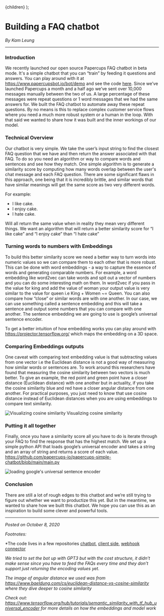
  <Layout title="Building a FAQ chatbot">{children}</Layout>
);

# Building a FAQ chatbot

_By Kam Leung_

---

### Introduction

We recently launched our open source Papercups FAQ chatbot in beta mode. It's a simple chatbot that you can “train” by feeding it questions and answers. You can play around with it at https://www.papercupsbot.io/bot/demo and see the code [here](https://github.com/papercups-io/papercups/blob/master/assets/src/components/demo/BotDemo.tsx). Since we’ve launched Papercups a month and a half ago we’ve sent over 10,000 messages manually between the two of us. A large percentage of these messages were repeat questions or 1 word messages that we had the same answers for. We built the FAQ chatbot to automate away these repeat questions. By no means is this to replace complex customer service flows where you need a much more robust system or a human in the loop. With that said we wanted to share how it was built and the inner workings of our model.

### Technical Overview

Our chatbot is very simple. We take the user’s input string to find the closest FAQ question that we have and then return the answer associated with that FAQ. To do so you need an algorithm or way to compare words and sentences and see how they match. One simple algorithm is to generate a similarity score by computing how many words overlap between the user's chat message and each FAQ question. There are some significant flaws in this approach, one being that it is incredibly brittle, and similar words that have similar meanings will get the same score as two very different words.

For example: 

* I like cake.
* I enjoy cake.
* I hate cake.

Will all return the same value when in reality they mean very different things. We want an algorithm that will return a better similarity score for “I like cake” and “I enjoy cake” than “I hate cake”


### Turning words to numbers with Embeddings

To build this better similarity score we need a better way to turn words into numeric values so we can compare them to each other that is more robust. This can be done with word embeddings - a way to capture the essence of words and generating comparable numbers. For example, a word embedding like word2vec can take words and spit out a vector of numbers and you can do some interesting math on them. In word2vec if you pass in the value for king and add the value of woman your output value is very similar to the value for queen i.e King + Women ~= Queen. You can also compare how “close” or similar words are with one another. In our case, we can use something called a sentence embedding and this will take a sentence and output some numbers that you can compare with one another. The sentence embedding we are going to use is google’s universal sentence encoder.

To get a better intuition of how embedding works you can play around with https://projector.tensorflow.org/ which maps the embedding on a 3D space.

### Comparing Embeddings outputs

One caveat with comparing text embedding value is that subtracting values from one vector i.e the Euclidean distance is not a good way of measuring how similar words or sentences are. To work around this researchers have found that measuring the cosine similarity between two vectors is much better. To give an example, the red point and green point have a closer distance (Euclidean distance) with one another but in actuality, if you take the cosine similarity blue and red have a closer angular distance from one another. For practical purposes, you just need to know that use cosine distance instead of Euclidean distances when you are using embeddings to compare text similarity. 


<Box mb={3} textAlign="center">
  <Box mb={2}>
    <Image
      alt="Visualizing cosine similarity"
      src="https://uc35e770b95e8cad58955df2ce33.previews.dropboxusercontent.com/p/thumb/AA_KJuF2lmCy58gE0ERsUwdtNHfmDjSfDqXwOLLO7u0dYngeQMT-Vxg7bF-MS1ZeMu6egYPVcJuvR-41nU4qzwfMf21L69gsqwga8QU--t91YFd26Id2bPiEC8biDT1Duw2aOSk-Rtp-cT_na5AbdRoYHxTy2YbGPf_5Ao_OlvdUawukMszZgN6FJHkvBQZatfd-DAMJcuelkJ7DVC453FdpLdCKlu0mdaq3fkN9N4-OvKWObItcY_Ss5zhTUlSnIxHw6u62svgziEOpVOFmI6v7ePidO3VnST0rVC0tqyZ2uiiXl857E6CWxNHjtFem19HfSwYN-ST6jZLB76Ad5vD7rM6W5rmZ95q51gjBeMVzLeCOGx9F-eJDEs8i5zzO0Yq4UiG-YHkMLHi8_Lc2L9XpqkKjyOPkqseXoYYLOM1J-kjPq3CD-jw2i7s79F8ZHb8/p.png"
    />
  </Box>
  <Text type="secondary">Visualizing cosine similarity</Text>
</Box>

### Putting it all together

Finally, once you have a similarity score all you have to do is iterate through your FAQ to find the response that has the highest match. We set up a simple python API that loads google’s universal encoder and takes a string and an array of string and returns a score of each value. https://github.com/papercups-io/papercups-simple-chatbot/blob/main/main.py 

<Box mb={3} textAlign="center">
  <Box mb={2}>
    <Image
      alt="loading google's universal sentence encoder"
      src="https://uccb0abfe88ac4c6e3b2856744d8.previews.dropboxusercontent.com/p/thumb/AA-bVu7cc0D9I_8IXoOHhTXc7_Dr2JY6jOvlIt9NS73ZMPIPAAmheCqWRxPUqnFQ6QqX_8OFQSW1su8YnSbtClI0UvRSCPI0GoffoJUmeOOOIF4AfL7JsNf-DJ08VM-enSiLlpwY0VisoLKSNNQQAqkKJGaIQJsFM4iLxpuhX5o2HjX31QYtu10HGB7hYvQO7VHNc6LNw5Cb4SW0Ck1meWoVF-3enpOgAJc_XrcCpF-O4pSJXwBVr8Ul-AWpWERTcmgfM5PAibJMSpj5ejt77mn_5kNSQcGW7rgP8-AWxODgMHmbTVt0AWJp4AtDXvsh9q76fttE64fHC6U_kOisu11vVuk7OHSkaQNcphubjB2lqOYEMuUx5Xh1thgdOa4-as0VjvciaY3fKk2S0yLpK9UOH9h_lgIrOFq4ShnGIKfvCHNymJGTKf86DuTWD9fT0ms/p.png"
    />
  </Box>
</Box>

<Box mb={3} textAlign="center">
  <Image
    alt=""
    src="https://uce8b75f0e8efa2dd94524cabc46.previews.dropboxusercontent.com/p/thumb/AA_q6h3lKyZr8HMzd0J9xsoeYvP-M72bu8TFx4LWuFXO2uGtET-FjBHQcwweMOokaQ5pmV9inHrUXCleEuECSTjLOlhkzx-ugYFOGKcQDfIfuhk2YK-NPuRjAMWmfKMUFEeiZ21t-sEMcZA793hCd7DUEw7QlDvHSsu9z2VwPU-O54yRGpQW2AuhnJTE6pDi7O6nPtOudqn5eTtfKDWGxKiABx9_SpTUImuzzP2HfHV-Chz8U7rGVvBFsbNitIp7QbaXInDY705xlO0ViPOVOI1A9DRO-G_iulvm0dOhxqMr0AI2fj7tJpYJetrTRLKARGYU4mzw37WPe2QZuyRUcqMZy1maCNk8X4iAc3QP6GRRVTk7R2fKU7rZLhwPBz9d9uX-ZJtKZe6-SKkNxyA5j3O8tMfDJ-jyjL37H-drHTd52W7HRxUHaH3y_P4bHhRCsY0/p.png"
  />
</Box>

### Conclusion

There are still a lot of rough edges to this chatbot and we’re still trying to figure out whether we want to productize this yet. But in the meantime, we wanted to share how we built this chatbot. We hope you can use this as an inspiration to build some clever and powerful tools.

---

_Posted on October 8, 2020_

*Footnotes:*

*The code lives in a few repositories [chatbot](https://github.com/papercups-io/papercups-simple-chatbot), [client side](https://github.com/papercups-io/papercups/blob/master/assets/src/components/demo/BotDemo.tsx), [webhook connector](https://github.com/papercups-io/webhooks-demo)

*We tried to set the bot up with GPT3 but with the cost structure, it didn’t make sense since you have to feed the FAQs every time and they don’t support just returning the encoding values yet.*

*The image of angular distance we used was from https://www.baeldung.com/cs/euclidean-distance-vs-cosine-similarity where they dive deeper to cosine similarity*

*Check out: https://www.tensorflow.org/hub/tutorials/semantic_similarity_with_tf_hub_universal_encoder for more details on how the embeddings and model work*